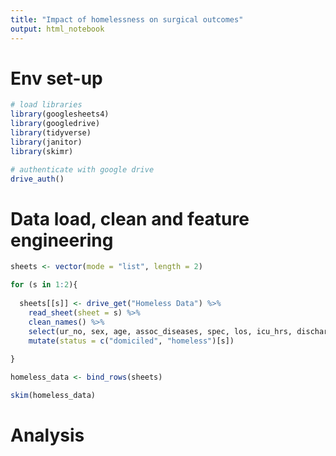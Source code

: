 ```yaml
---
title: "Impact of homelessness on surgical outcomes"
output: html_notebook
---
```




# Env set-up

```r
# load libraries
library(googlesheets4)
library(googledrive)
library(tidyverse)
library(janitor)
library(skimr)

# authenticate with google drive
drive_auth()
```

# Data load, clean and feature engineering

```r
sheets <- vector(mode = "list", length = 2)

for (s in 1:2){
  
  sheets[[s]] <- drive_get("Homeless Data") %>%
    read_sheet(sheet = s) %>%
    clean_names() %>%
    select(ur_no, sex, age, assoc_diseases, spec, los, icu_hrs, discharge_status) %>%
    mutate(status = c("domiciled", "homeless")[s])
  
}

homeless_data <- bind_rows(sheets)

skim(homeless_data)
```

# Analysis

```r

```




